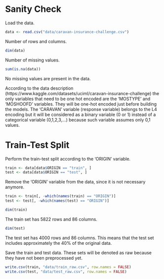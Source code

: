 # Sanity Check

Load the data.
```r
data <- read.csv("data/caravan-insurance-challenge.csv")
```

Number of rows and columns.
```r
dim(data)
```

Number of missing values.
```r
sum(is.na(data))
```
No missing values are present in the data.

According to the data description (https://www.kaggle.com/datasets/uciml/caravan-insurance-challenge) the only variables that need to be one hot encoded are the 'MOSTYPE' and 'MOSHOOFD' variables. They will be one-hot encoded just before building the models.
The 'CARAVAN' variable (response variable) belongs to the L4 encoding but it will be considered as a binary variable (0 or 1) instead of a categorical variable (0,1,2,3,...) because such variable assumes only 0,1 values.


# Train-Test Split

Perform the train-test split according to the 'ORIGIN' variable.
```r
train <- data[data$ORIGIN == "train", ]
test <- data[data$ORIGIN == "test", ]
```

Remove the 'ORIGIN' variable from the data, since it is not necessary anymore.
```r
train <- train[, -which(names(train) == "ORIGIN")]
test <- test[, -which(names(test) == "ORIGIN")]
```

```r
dim(train)
```
The train set has 5822 rows and 86 columns.

```r
dim(test)
```
The test set has 4000 rows and 86 columns.
This means that the test set includes approximately the 40% of the original data.


Save the train and test data. These sets will be denoted as raw because they have not been preprocessed yet.
```r
write.csv(train, "data/train_raw.csv", row.names = FALSE)
write.csv(test, "data/test_raw.csv", row.names = FALSE)
```
